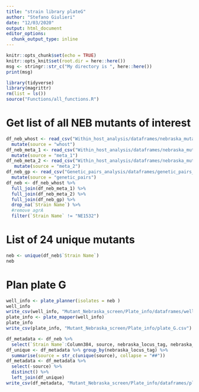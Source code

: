 ```yaml
---
title: "strain library plateG"
author: "Stefano Giulieri"
date: "12/03/2020"
output: html_document
editor_options: 
  chunk_output_type: inline
---
```


```r
knitr::opts_chunk$set(echo = TRUE)
knitr::opts_knit$set(root.dir = here::here())
msg <- stringr::str_c("My directory is ", here::here())
print(msg)
```

```r
library(tidyverse)
library(magrittr)
rm(list = ls())
source("Functions/all_functions.R")
```

# Get list of all NEB mutants of interest

```r
df_neb_whost <- read_csv("Within_host_analysis/dataframes/nebraska_mutants_to_test.csv") %>%
  mutate(source = "whost")
df_neb_meta_1 <- read_csv("Within_host_analysis/dataframes/nebraska_mutants_meta_analysis.csv") %>%
  mutate(source = "meta_1")
df_neb_meta_2 <- read_csv("Within_host_analysis/dataframes/nebraska_mutants_meta_analysis_overlap.csv") %>%
   mutate(source = "meta_2")
df_neb_gp <- read_csv("Genetic_pairs_analysis/dataframes/genetic_pairs_contrasting_phenotypes.csv") %>%
  mutate(source = "genetic_pairs")
df_neb <- df_neb_whost %>%
  full_join(df_neb_meta_1) %>%
  full_join(df_neb_meta_2) %>%
  full_join(df_neb_gp) %>%
  drop_na(`Strain Name`) %>%
  #remove agrA
  filter(`Strain Name` != "NE1532")
```

# List of 24 unique mutants

```r
neb <- unique(df_neb$`Strain Name`)
neb
```

# Plan plate G

```r
well_info <- plate_planner(isolates = neb )
well_info
write_csv(well_info, "Mutant_Nebraska_screen/Plate_info/dataframes/well_info_plateG.csv")
plate_info <- plate_mapper(well_info)
plate_info
write_csv(plate_info, "Mutant_Nebraska_screen/Plate_info/plate_G.csv")

df_metadata <- df_neb %>%
  select(`Strain Name`:Column384, source, nebraska_locus_tag, nebraska_aa_seq)
df_unique <- df_metadata %>% group_by(nebraska_locus_tag) %>%
  summarise(source = str_c(unique(source), collapse = "##"))
df_metadata <- df_metadata %>%
  select(-source) %>%
  distinct() %>%
  left_join(df_unique)
write_csv(df_metadata, "Mutant_Nebraska_screen/Plate_info/dataframes/plateG_metadata.csv")
```

